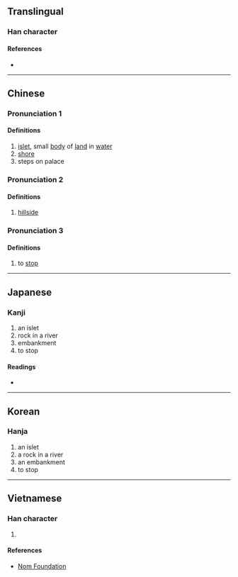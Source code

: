 {{character info}}
==Translingual==

===Han character===
{{Han char|rn=32|rad=土|as=05|sn=8|four=42140|canj=GHPM,GHVI|ids=⿰土氐}}

====References====
* {{Han ref|kx=0227.050|dkj=05001|dj=0462.220|hdz=10433.100|uh=577B|ud=22395|bh=CBFB|bd=52219}}

----

==Chinese==


===Pronunciation 1===
{{zh-forms}}
{{zh-pron
|m=chí
|c=ci4
|mc=1
|oc=1,3
|ma=
|cat=n
}}

====Definitions====
{{zh-hanzi}}

# [[islet]], small [[body]] of [[land]] in [[water]]
# [[shore]]
# steps on palace

===Pronunciation 2===
{{zh-forms}}
{{zh-pron
|m=dǐ
|c=dai2
|mc=2
|oc=n,1
|ma=
|cat=n
}}

====Definitions====
{{zh-hanzi}}

# [[hillside]]

===Pronunciation 3===
{{zh-forms|alt=坁,堤}}
{{zh-pron
|m=zhǐ
|mc=3
|oc=n,2
|ma=
|cat=v
}}

====Definitions====
{{zh-hanzi}}

# to [[stop]]

----

==Japanese==

===Kanji===
{{ja-kanji|grade=|rs=土05}}

# an islet
# rock in a river
# embankment
# to stop

====Readings====
* {{ja-readings|on=[[ち]] (chi), [[し]] (shi), [[てい]] (tei), [[たい]] (tai)|kun=[[なぎさ]] (nagisa), [[さか]] (saka), [[にわ]] (niwa), [[とまる]] (tomaru)}}

----

==Korean==

===Hanja===
{{ko-hanja|hangeul=[[지]], [[저]]|rv=ji, jeo|y=ci, ce|mr=chi, chŏ}}

# an islet
# a rock in a river
# an embankment
# to stop

----

==Vietnamese==

===Han character===
{{vi-readings|reading=đế|rs=土05}}

# {{rfdef|vi|sort=土05}}

====References====
* [http://nomfoundation.org/common/nom_details.php?codepoint=577b Nom Foundation]